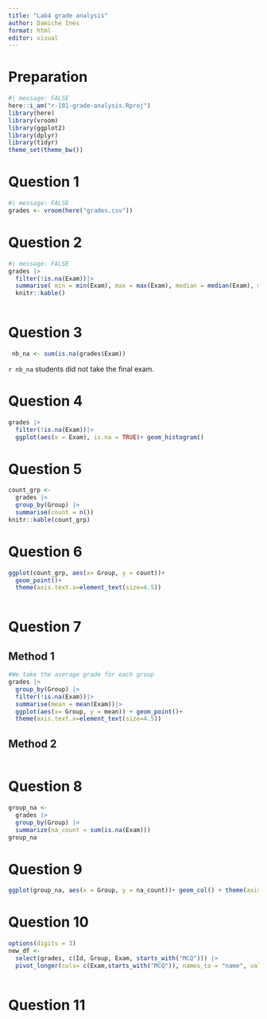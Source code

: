 ```yaml
---
title: "Lab4 grade analysis"
author: Damiche Inès
format: html
editor: visual
---
```


# Preparation 
```r
#| message: FALSE
here::i_am("r-101-grade-analysis.Rproj")
library(here)
library(vroom)
library(ggplot2)
library(dplyr)
library(tidyr)
theme_set(theme_bw())
```

# Question 1 
```r
#| message: FALSE
grades <- vroom(here("grades.csv"))
```
# Question 2
```r
#| message: FALSE
grades |> 
  filter(!is.na(Exam))|> 
  summarise( min = min(Exam), max = max(Exam), median = median(Exam), mean = mean(Exam))|> 
  knitr::kable()
  
```

# Question 3
```r
 nb_na <- sum(is.na(grades$Exam))
```

`r nb_na` students did not take the final exam.

# Question 4

```r
grades |> 
  filter(!is.na(Exam))|> 
  ggplot(aes(x = Exam), is.na = TRUE)+ geom_histogram()
```

# Question 5 

```r
count_grp <- 
  grades |> 
  group_by(Group) |>
  summarise(count = n())
knitr::kable(count_grp)
```
# Question 6 

```r
ggplot(count_grp, aes(x= Group, y = count))+
  geom_point()+
  theme(axis.text.x=element_text(size=4.5))
  
```

# Question 7 

## Method 1 
```r
#We take the average grade for each group
grades |> 
  group_by(Group) |>  
  filter(!is.na(Exam))|>
  summarise(mean = mean(Exam))|>
  ggplot(aes(x= Group, y = mean)) + geom_point()+
  theme(axis.text.x=element_text(size=4.5))

```

## Method 2

```r

```

# Question 8 
```r
group_na <- 
  grades |>                                    
  group_by(Group) |>
  summarize(na_count = sum(is.na(Exam)))
group_na               
```

# Question 9 

```r
ggplot(group_na, aes(x = Group, y = na_count))+ geom_col() + theme(axis.text.x=element_text(size=4.5))
```
# Question 10 

```r
options(digits = 3)
new_df <- 
  select(grades, c(Id, Group, Exam, starts_with("MCQ"))) |>
  pivot_longer(cols= c(Exam,starts_with("MCQ")), names_to = "name", values_to = "value")
  
```

# Question 11











